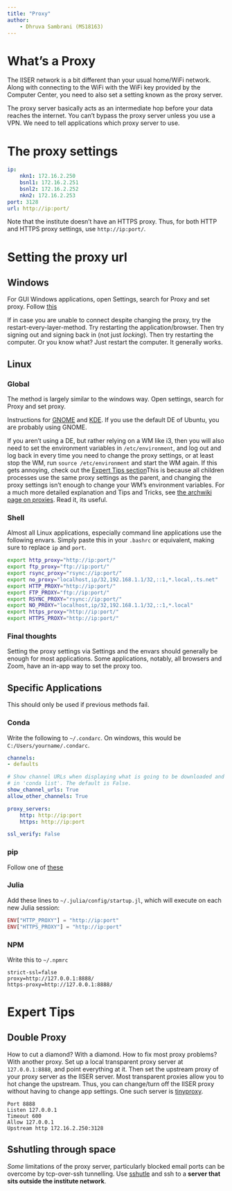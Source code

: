 ```yaml
---
title: "Proxy"
author:
    - Dhruva Sambrani (MS18163)
---
```


# What's a Proxy 

The IISER network is a bit different than your usual home/WiFi network. Along with connecting to the WiFi with the WiFi key provided by the Computer Center, you need to also set a setting known as the proxy server.

The proxy server basically acts as an intermediate hop before your data reaches the internet. You can't bypass the proxy server unless you use a VPN. We need to tell applications which proxy server to use.

# The proxy settings

```yaml
ip:
    nkn1: 172.16.2.250
    bsnl1: 172.16.2.251
    bsnl2: 172.16.2.252
    nkn2: 172.16.2.253
port: 3128
url: http://ip:port/
```

::: {.callout-warn}

Note that the institute doesn't have an HTTPS proxy. Thus, for both HTTP and HTTPS proxy settings, use `http://ip:port/`.

:::

# Setting the proxy url

## Windows

For GUI Windows applications, open Settings, search for Proxy and set proxy. Follow [this](https://www.digitalcitizen.life/how-set-proxy-server-windows-10/)

If in case you are unable to connect despite changing the proxy, try the restart-every-layer-method. Try restarting the application/browser. Then try signing out and signing back in (not just _locking_). Then try restarting the computer. Or you know what? Just restart the computer. It generally works.

## Linux

### Global

The method is largely similar to the windows way. Open settings, search for Proxy and set proxy.

Instructions for [GNOME](https://phoenixnap.com/kb/ubuntu-proxy-settings) and [KDE](https://askubuntu.com/a/444887). If you use the default DE of Ubuntu, you are probably using GNOME.

If you aren't using a DE, but rather relying on a WM like i3, then you will also need to set the environment variables in `/etc/environment`, and log out and log back in every time you need to change the proxy settings, or at least stop the WM, run `source /etc/environment` and start the WM again. If this gets annoying, check out the [Expert Tips section](#expert-tips)This is because all children processes use the same proxy settings as the parent, and changing the proxy settings isn't enough to change your WM's environment variables. For a much more detailed explanation and Tips and Tricks, see [the archwiki page on proxies](https://wiki.archlinux.org/title/Proxy_server). Read it, its useful.

### Shell 

Almost all Linux applications, especially command line applications use the following envars. Simply paste this in your `.bashrc` or equivalent, making sure to replace `ip` and `port`.

```bash
export http_proxy="http://ip:port/"
export ftp_proxy="ftp://ip:port/"
export rsync_proxy="rsync://ip:port/"
export no_proxy="localhost,ip/32,192.168.1.1/32,::1,*.local,.ts.net"
export HTTP_PROXY="http://ip:port/"
export FTP_PROXY="ftp://ip:port/"
export RSYNC_PROXY="rsync://ip:port/"
export NO_PROXY="localhost,ip/32,192.168.1.1/32,::1,*.local"
export https_proxy="http://ip:port/"
export HTTPS_PROXY="http://ip:port/"
```

### Final thoughts

Setting the proxy settings via Settings and the envars should generally be enough for most applications. Some applications, notably, all browsers and Zoom, have an in-app way to set the proxy too.

## Specific Applications

This should only be used if previous methods fail.

### Conda

Write the following to `~/.condarc`. On windows, this would be `C:/Users/yourname/.condarc`.

```yaml
channels:
- defaults

# Show channel URLs when displaying what is going to be downloaded and
# in 'conda list'. The default is False.
show_channel_urls: True
allow_other_channels: True

proxy_servers:
    http: http://ip:port
    https: http://ip:port

ssl_verify: False
```

### pip

Follow one of [these](https://pip.pypa.io/en/stable/user_guide/#using-a-proxy-server)

### Julia

Add these lines to `~/.julia/config/startup.jl`, which will execute on each new Julia session:

```julia
ENV["HTTP_PROXY"] = "http://ip:port"
ENV["HTTPS_PROXY"] = "http://ip:port"
```

### NPM

Write this to `~/.npmrc`

```code
strict-ssl=false
proxy=http://127.0.0.1:8888/
https-proxy=http://127.0.0.1:8888/
```

# Expert Tips {#expert-tips}

## Double Proxy

How to cut a diamond? With a diamond. How to fix most proxy problems? With another proxy. Set up a local transparent proxy server at `127.0.0.1:8888`, and point everything at it. Then set the upstream proxy of your proxy server as the IISER server. Most transparent proxies allow you to hot change the upstream. Thus, you can change/turn off the IISER proxy without having to change app settings. One such server is [tinyproxy](https://tinyproxy.github.io/).

```code
Port 8888
Listen 127.0.0.1
Timeout 600
Allow 127.0.0.1
Upstream http 172.16.2.250:3128
```

## Sshutling through space

_Some_ limitations of the proxy server, particularly blocked email ports can be overcome by tcp-over-ssh tunnelling. Use [sshutle](https://github.com/sshuttle/sshuttle) and ssh to a **server that sits outside the institute network**.

